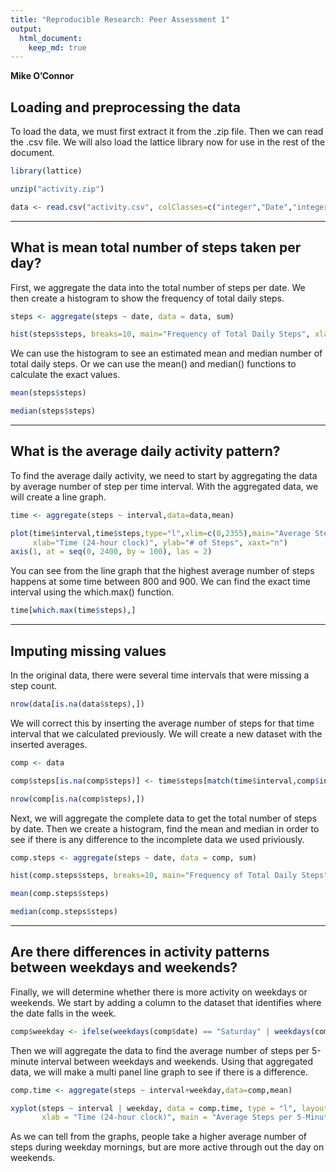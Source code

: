 ```yaml
---
title: "Reproducible Research: Peer Assessment 1"
output: 
  html_document:
    keep_md: true
---
```

**Mike O'Connor**

## Loading and preprocessing the data

To load the data, we must first extract it from the .zip file. Then we can read the .csv file. We will also load the lattice library now for use in the rest of the document.
````r
library(lattice)

unzip("activity.zip")

data <- read.csv("activity.csv", colClasses=c("integer","Date","integer"))
````
***
## What is mean total number of steps taken per day?

First, we aggregate the data into the total number of steps per date. We then create a histogram to show the frequency of total daily steps. 
````r
steps <- aggregate(steps ~ date, data = data, sum)

hist(steps$steps, breaks=10, main="Frequency of Total Daily Steps", xlab="Steps", col="gray")
````

We can use the histogram to see an estimated mean and median number of total daily steps. Or we can use the mean() and median() functions to calculate the exact values.
````r
mean(steps$steps)

median(steps$steps)
````
***
## What is the average daily activity pattern?

To find the average daily activity, we need to start by aggregating the data by average number of step per time interval. With the aggregated data, we will create a line graph.
````r
time <- aggregate(steps ~ interval,data=data,mean)

plot(time$interval,time$steps,type="l",xlim=c(0,2355),main="Average Steps per 5-Minute Interval",
     xlab="Time (24-hour clock)", ylab="# of Steps", xaxt="n")
axis(1, at = seq(0, 2400, by = 100), las = 2)
````

You can see from the line graph that the highest average number of steps happens at some time between 800 and 900. We can find the exact time interval using the which.max() function.
````r
time[which.max(time$steps),]
````
***
## Imputing missing values

In the original data, there were several time intervals that were missing a step count.
````r
nrow(data[is.na(data$steps),])
````

We will correct this by inserting the average number of steps for that time interval that we calculated previously. We will create a new dataset with the inserted averages.
````r
comp <- data

comp$steps[is.na(comp$steps)] <- time$steps[match(time$interval,comp$interval)]

nrow(comp[is.na(comp$steps),])
````

Next, we will aggregate the complete data to get the total number of steps by date. Then we create a histogram, find the mean and median in order to see if there is any difference to the incomplete data we used priviously.
````r
comp.steps <- aggregate(steps ~ date, data = comp, sum)

hist(comp.steps$steps, breaks=10, main="Frequency of Total Daily Steps", xlab="Steps", col="gray")

mean(comp.steps$steps)

median(comp.steps$steps)
````
***

## Are there differences in activity patterns between weekdays and weekends?

Finally, we will determine whether there is more activity on weekdays or weekends. We start by adding a column to the dataset that identifies where the date falls in the week.
````r
comp$weekday <- ifelse(weekdays(comp$date) == "Saturday" | weekdays(comp$date) == "Sunday", "Weekend", "Weekday")

````

Then we will aggregate the data to find the average number of steps per 5-minute interval between weekdays and weekends. Using that aggregated data, we will make a multi panel line graph to see if there is a difference.
````r
comp.time <- aggregate(steps ~ interval+weekday,data=comp,mean)

xyplot(steps ~ interval | weekday, data = comp.time, type = "l", layout = c(1,2), ylab = "# of Steps",
       xlab = "Time (24-hour clock)", main = "Average Steps per 5-Minute Interval")

````

As we can tell from the graphs, people take a higher average number of steps during weekday mornings, but are more active through out the day on weekends.